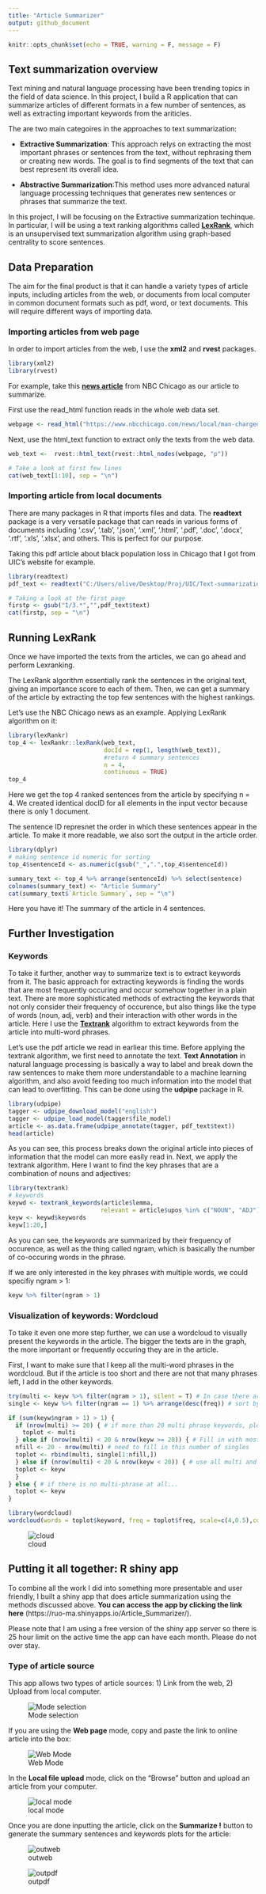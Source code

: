 ---
title: "Article Summarizer"
output: github_document
---

```{r setup, include=FALSE}
knitr::opts_chunk$set(echo = TRUE, warning = F, message = F)
```

## Text summarization overview

Text mining and natural language processing have been trending topics in the field of data science. In this project, I build a R application that can summarize articles of different formats in a few number of sentences, as well as extracting important keywords from the ariticles.

The are two main categoires in the approaches to text summarization:  

* **Extractive Summarization**: This approach relys on extracting the most important phrases or sentences from the text, without rephrasing them or creating new words. The goal is to find segments of the text that can best represent its overall idea.
    
* **Abstractive Summarization**:This method uses more advanced natural language processing techniques that generates new sentences or phrases that summarize the text.  
    
In this project, I will be focusing on the Extractive summarization techinque. In particular, I will be using a text ranking algorithms called [**LexRank**](https://www.cs.cmu.edu/afs/cs/project/jair/pub/volume22/erkan04a-html/erkan04a.html), which is an unsupervised text summarization algorithm using graph-based centrality to score sentences.

## Data Preparation  

The aim for the final product is that it can handle a variety types of article inputs, including articles from the web, or documents from local computer in common document formats such as pdf, word, or text documents. This will require different ways of importing data.  

### Importing articles from web page  

In order to import articles from the web, I use the **xml2** and **rvest** packages. 

```{r}
library(xml2)
library(rvest)
```  

For example, take this [**news article**](https://www.nbcchicago.com/news/local/man-charged-in-shooting-on-cta-blue-line-train-near-uic/2214257/) from NBC Chicago as our article to summarize.  

First use the read_html function reads in the whole web data set.  

```{r}
webpage <- read_html("https://www.nbcchicago.com/news/local/man-charged-in-shooting-on-cta-blue-line-train-near-uic/2214257/")
```  

Next, use the html_text function to extract only the texts from the web data.  

```{r}
web_text <-  rvest::html_text(rvest::html_nodes(webpage, "p"))

# Take a look at first few lines
cat(web_text[1:10], sep = "\n")
```  

### Importing article from local documents  

There are many packages in R that imports files and data. The **readtext** package is a very versatile package that can reads in various forms of documents including '.csv', '.tab', '.json', '.xml', '.html', '.pdf', '.doc', '.docx', '.rtf', '.xls', '.xlsx', and others. This is perfect for our purpose.  

Taking this pdf article about black population loss in Chicago that I got from UIC's website for example. 

```{r}
library(readtext)
pdf_text <- readtext("C:/Users/olive/Desktop/Proj/UIC/Text-summarization/today.uic.edu-UIC report examines black population loss in Chicago.pdf")

# Taking a look at the first page
firstp <- gsub("1/3.*","",pdf_text$text)
cat(firstp, sep = "\n")
```  

## Running LexRank  

Once we have imported the texts from the articles, we can go ahead and perform Lexranking.

The LexRank algorithm essentially rank the sentences in the original text, giving an importance score to each of them. Then, we can get a summary of the article by extracting the top few sentences with the highest rankings.  

Let's use the NBC Chicago news as an example. Applying LexRank algorithm on it:  

```{r}
library(lexRankr)
top_4 <- lexRankr::lexRank(web_text,
                           docId = rep(1, length(web_text)),
                           #return 4 summary sentences
                           n = 4,
                           continuous = TRUE)
top_4
```  

Here we get the top 4 ranked sentences from the article by specifying n = 4. We created identical docID for all elements in the input vector because there is only 1 document.  

The sentence ID represnet the order in which these sentences appear in the article. To make it more readable, we also sort the output in the article order.  

```{r}
library(dplyr)
# making sentence id numeric for sorting
top_4$sentenceId <- as.numeric(gsub("_",".",top_4$sentenceId)) 

summary_text <- top_4 %>% arrange(sentenceId) %>% select(sentence)
colnames(summary_text) <- "Article Summary"
cat(summary_text$`Article Summary`, sep = "\n")
```  

Here you have it! The summary of the article in 4 sentences.  

## Further Investigation  

### Keywords  

To take it further, another way to summarize text is to extract keywords from it. The basic approach for extracting keywords is finding the words that are most frequently occuring and occur somehow together in a plain text. There are more sophisticated methods of extracting the keywords that not only consider their frequency of occurence, but also things like the type of words (noun, adj, verb) and their interaction with other words in the article. Here I use the [**Textrank**](https://cran.r-project.org/web/packages/textrank/vignettes/textrank.html) algorithm to extract keywords from the article into multi-word phrases.  

Let's use the pdf article we read in earliear this time. Before applying the textrank algorithm, we first need to annotate the text. **Text Annotation**  in natural language processing is basically a way to label and break down the raw sentences to make them more understandable to a machine learning algorithm, and also avoid feeding too much information into the model that can lead to overfitting. This can be done using the **udpipe** package in R.  

```{r}
library(udpipe)
tagger <- udpipe_download_model("english")
tagger <- udpipe_load_model(tagger$file_model)
article <- as.data.frame(udpipe_annotate(tagger, pdf_text$text))
head(article)
```  

As you can see, this process breaks down the original article into pieces of information that the model can more easily read in. Next, we apply the textrank algorithm. Here I want to find the key phrases that are a combination of nouns and adjectives:  


```{r}
library(textrank)
# keywords
keywd <- textrank_keywords(article$lemma,
                          relevant = article$upos %in% c("NOUN", "ADJ"), sep = " ")
keyw <- keywd$keywords
keyw[1:20,]
```  

As you can see, the keywords are summarized by their frequency of occurence, as well as the thing called ngram, which is basically the number of co-occuring words in the phrase.  

If we are only interested in the key phrases with multiple words, we could specifiy ngram > 1:  

```{r}
keyw %>% filter(ngram > 1)
```  

### Visualization of keywords: Wordcloud  

To take it even one more step further, we can use a wordcloud to visually present the keywords in the article. The bigger the texts are in the graph, the more important or frequently occuring they are in the article.  

First, I want to make sure that I keep all the multi-word phrases in the wordcloud. But if the article is too short and there are not that many phrases left, I add in the other keywords.

```{r}
try(multi <- keyw %>% filter(ngram > 1), silent = T) # In case there are no multi-word keywords
single <- keyw %>% filter(ngram == 1) %>% arrange(desc(freq)) # sort by descending freq

if (sum(keyw$ngram > 1) > 1) {
  if (nrow(multi) >= 20) { # if more than 20 multi phrase keywords, plot only these
    toplot <- multi
  } else if (nrow(multi) < 20 & nrow(keyw >= 20)) { # Fill in with most frequent singles until reach 20
  nfill <- 20 - nrow(multi) # need to fill in this number of singles
  toplot <- rbind(multi, single[1:nfill,])
  } else if (nrow(multi) < 20 & nrow(keyw < 20)) { # use all multi and single keywords
  toplot <- keyw  
  }
} else { # if there is no multi-phrase at all...
  toplot <- keyw
}

library(wordcloud)
wordcloud(words = toplot$keyword, freq = toplot$freq, scale=c(4,0.5),colors = brewer.pal(6, "Dark2"), max.words = 20, min.freq = 1)  

```  

![cloud](https://github.com/Xiaoma7/Text-summarization/blob/master/unnamed-chunk-10-1.png)




















## Putting it all together: R shiny app

To combine all the work I did into something more presentable and user friendly, I built a shiny app that does article summarization using the methods discussed above. **You can access the app by clicking the link here** (https://ruo-ma.shinyapps.io/Article_Summarizer/).  

Please note that I am using a free version of the shiny app server so there is 25 hour limit on the active time the app can have each month. Please do not over stay. 

### Type of article source  

This app allows two types of article sources: 1) Link from the web, 2) Upload from local computer.  

![Mode selection](https://github.com/Xiaoma7/Text-summarization/blob/master/Capture1.PNG)  

If you are using the **Web page** mode, copy and paste the link to online article into the box:  

![Web Mode](https://github.com/Xiaoma7/Text-summarization/blob/master/Capture1.5.PNG)  

In the **Local file upload** mode, click on the "Browse" button and upload an article from your computer.  

![local mode](https://github.com/Xiaoma7/Text-summarization/blob/master/Capture3.PNG) 

Once you are done inputting the article, click on the **Summarize !** button to generate the summary sentences and keywords plots for the article:  

![outweb](https://github.com/Xiaoma7/Text-summarization/blob/master/Capture2.PNG) 

![outpdf](https://github.com/Xiaoma7/Text-summarization/blob/master/Capture4.PNG) 




